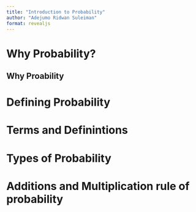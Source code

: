 ```yaml
---
title: "Introduction to Probability"
author: "Adejumo Ridwan Suleiman"
format: revealjs
---
```


# Why Probability?

## Why Proability



# Defining Probability


# Terms and Definintions


# Types of Probability


# Additions and Multiplication rule of probability
